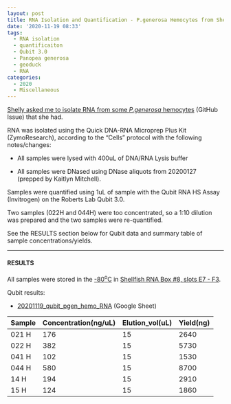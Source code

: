 ```yaml
---
layout: post
title: RNA Isolation and Quantification - P.generosa Hemocytes from Shelly
date: '2020-11-19 08:33'
tags:
  - RNA isolation
  - quantificaiton
  - Qubit 3.0
  - Panopea generosa
  - geoduck
  - RNA
categories:
  - 2020
  - Miscellaneous
---
```

[Shelly asked me to isolate RNA from some _P.generosa_ hemocytes](https://github.com/RobertsLab/resources/issues/1022) (GitHub Issue) that she had.

RNA was isolated using the Quick DNA-RNA Microprep Plus Kit (ZymoResearch), according to the "Cells" protocol with the following notes/changes:

- All samples were lysed with 400uL of DNA/RNA Lysis buffer

- All samples were DNased using DNase aliquots from 20200127 (prepped by Kaitlyn Mitchell).

Samples were quantified using 1uL of sample with the Qubit RNA HS Assay (Invitrogen) on the Roberts Lab Qubit 3.0.

Two samples (022H and 044H) were too concentrated, so a 1:10 dilution was prepared and the two samples were re-quantified.

See the RESULTS section below for Qubit data and summary table of sample concentrations/yields.

---

#### RESULTS

All samples were stored in the [-80<sup>o</sup>C](https://docs.google.com/spreadsheets/d/1Qsvz3QTURlPF_hX05BQxjom3484WuMfqQ1ILl9LEljU/edit#gid=2006985773) in [Shellfish RNA Box #8, slots E7 - F3](https://docs.google.com/spreadsheets/d/1ax6C-muxUTXxFEtfWdswBvueLhmxZzmwZcO2ur-0q-Q/edit#gid=1794729843).

Qubit results:

- [20201119_qubit_pgen_hemo_RNA](https://docs.google.com/spreadsheets/d/1HFwpvskPTo8oliZJmz5ImBzOAIYuvh4OMLYpUM1sqfI/edit?usp=sharing) (Google Sheet)


| Sample | Concentration(ng/uL) | Elution_vol(uL) | Yield(ng) |
|--------|----------------------|-----------------|-----------|
| 021 H  | 176                  | 15              | 2640      |
| 022 H  | 382                  | 15              | 5730      |
| 041 H  | 102                  | 15              | 1530      |
| 044 H  | 580                  | 15              | 8700      |
| 14 H   | 194                  | 15              | 2910      |
| 15 H   | 124                  | 15              | 1860      |

